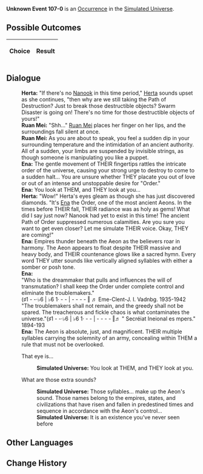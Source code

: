 {{Simulated Universe Event Infobox
|title         = Unknown Event 107-0
|image         = undefined.png
|type          =
|domains_su    = 
|domains_ext   = 
|domains_swarm = 
|domains_gng   = 
|requirements  =
|prev          = 
|next          = 
|indexRewards  =
|characters    = Herta;Ruan Mei;Ena;Nanook
}}
'''Unknown Event 107-0''' is an [[Simulated Universe/Occurrence|Occurrence]] in the [[Simulated Universe]].

==Possible Outcomes==
{| class="article-table"
!Choice
!Result

|}

<!--
==Gameplay Notes==

-->
==Dialogue==
{{Dialogue Start}}
:'''Herta:''' "If there's no [[Nanook]] in this time period," [[Herta]] sounds upset as she continues, "then why are we still taking the Path of Destruction? Just to break those destructible objects? Swarm Disaster is going on! There's no time for those destructible objects of yours!"
:'''Ruan Mei:''' "Shh..." [[Ruan Mei]] places her finger on her lips, and the surroundings fall silent at once.
:'''Ruan Mei:''' As you are about to speak, you feel a sudden dip in your surrounding temperature and the intimidation of an ancient authority. All of a sudden, your limbs are suspended by invisible strings, as though someone is manipulating you like a puppet.
:'''Ena:''' The gentle movement of THEIR fingertips rattles the intricate order of the universe, causing your strong urge to destroy to come to a sudden halt... You are unsure whether THEY placate you out of love or out of an intense and unstoppable desire for "Order."
:'''Ena:''' You look at THEM, and THEY look at you...
:'''Herta:''' "Wow!" Herta's eyes gleam as though she has just discovered diamonds. "It's [[Ena]] the Order, one of the most ancient Aeons. In the times before THEIR fall, THEIR radiance was as holy as gems! What did I say just now? Nanook had yet to exist in this time! The ancient Path of Order suppressed numerous calamities. Are you sure you want to get even closer? Let me simulate THEIR voice. Okay, THEY are coming!"
:'''Ena:''' Empires thunder beneath the Aeon as the believers roar in harmony. The Aeon appears to float despite THEIR massive and heavy body, and THEIR countenance glows like a sacred hymn. Every word THEY utter sounds like vertically aligned syllables with either a somber or posh tone.
:'''Ena:''' <br />"Who is the dreammaker that pulls and influences the will of transmutation? I shall keep the Order under complete control and eliminate the troublemakers."<br />(♯1 - -·♭6 &vert; ♭6 1· - - &vert; - - - - ‖ ♬ Eme-Clent-J. I. Vadnbg. 1935-1942<br />"The troublemakers shall not remain, and the greedy shall not be spared. The treacherous and fickle chaos is what contaminates the universe."(♯1 - -·♭6 &vert; ♭6 1· - - &vert; - - - - ‖♬ " Secréiat Ineional es mpers." 1894-193
:'''Ena:''' The Aeon is absolute, just, and magnificent. THEIR multiple syllables carrying the solemnity of an army, concealing within THEM a rule that must not be overlooked.
:{{DIcon|Arrow}} That eye is...
::'''Simulated Universe:''' You look at THEM, and THEY look at you.
:{{DIcon|Arrow}} What are those extra sounds?
::'''Simulated Universe:''' Those syllables... make up the Aeon's sound. Those names belong to the empires, states, and civilizations that have risen and fallen in predestined times and sequence in accordance with the Aeon's control...
::'''Simulated Universe:''' It is an existence you've never seen before
{{Dialogue End}}

==Other Languages==
{{Other Languages
|en   = 
|zhs  = 
|zht  = 
|ja   = 
|ko   = 
|es   = 
|fr   = 
|ru   = 
|th   = 
|vi   = 
|de   = 
|id   = 
|pt   = 
}}

==Change History==
{{Change History|<!--unknown-->}}

